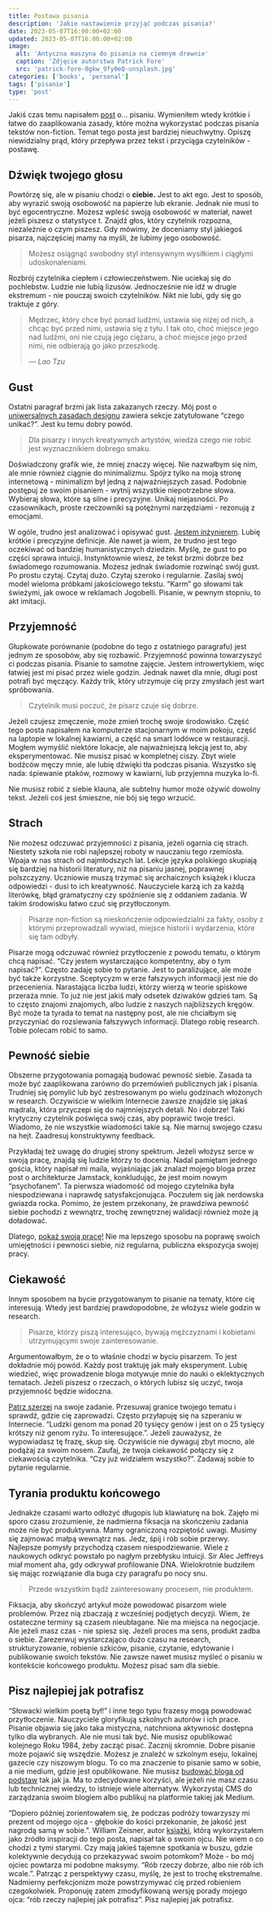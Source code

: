 ```yaml
---
title: Postawa pisania
description: 'Jakie nastawienie przyjąć podczas pisania?'
date: 2023-05-07T16:00:00+02:00
updated: 2023-05-07T16:00:00+02:00
image:
  alt: 'Antyczna maszyna do pisania na ciemnym drewnie'
  caption: 'Zdjęcie autorstwa Patrick Fore'
  src: 'patrick-fore-0gkw_9fy0eQ-unsplash.jpg'
categories: ['books', 'personal']
tags: ['pisanie']
type: 'post'
---
```


Jakiś czas temu napisałem [post](/pl/blog/the-craft-of-writing/) o… pisaniu. Wymieniłem wtedy krótkie i łatwe do zaaplikowania zasady, które można wykorzystać podczas pisania tekstów non-fiction. Temat tego posta jest bardziej nieuchwytny. Opiszę niewidzialny prąd, który przepływa przez tekst i przyciąga czytelników - postawę.

## Dźwięk twojego głosu

Powtórzę się, ale w pisaniu chodzi o **ciebie.** Jest to akt ego. Jest to sposób, aby wyrazić swoją osobowość na papierze lub ekranie. Jednak nie musi to być egocentryczne. Możesz wpleść swoją osobowość w materiał, nawet jeżeli piszesz o statystyce t. Znajdź głos, który czytelnik rozpozna, niezależnie o czym piszesz. Gdy mówimy, że doceniamy styl jakiegoś pisarza, najczęściej mamy na myśli, że lubimy jego osobowość.

> Możesz osiągnąć swobodny styl intensywnym wysiłkiem i ciągłymi udoskonaleniami.

Rozbrój czytelnika ciepłem i człowieczeństwem. Nie uciekaj się do pochlebstw. Ludzie nie lubią lizusów. Jednocześnie nie idź w drugie ekstremum - nie pouczaj swoich czytelników. Nikt nie lubi, gdy się go traktuje z góry.

> Mędrzec, który chce być ponad ludźmi, ustawia się niżej od nich, a chcąc być przed nimi, ustawia się z tyłu. I tak oto, choć miejsce jego nad ludźmi, oni nie czują jego ciężaru, a choć miejsce jego przed nimi, nie odbierają go jako przeszkodę.
>
> &mdash; <cite>Lao Tzu</cite>

## Gust

Ostatni paragraf brzmi jak lista zakazanych rzeczy. Mój post o [uniwersalnych zasadach designu](/pl/blog/stylish-design-principles-with-a-nasty-acronym/) zawiera sekcje zatytułowane “czego unikać?”. Jest ku temu dobry powód.

> Dla pisarzy i innych kreatywnych artystów, wiedza czego nie robić jest wyznacznikiem dobrego smaku.

Doświadczony grafik wie, że mniej znaczy więcej. Nie nazwałbym się nim, ale mnie również ciągnie do minimalizmu. Spójrz tylko na moją stronę internetową - minimalizm był jedną z najważniejszych zasad. Podobnie postępuj ze swoim pisaniem - wytnij wszystkie niepotrzebne słowa. Wybieraj słowa, które są silne i precyzyjne. Unikaj niejasności. Po czasownikach, proste rzeczowniki są potężnymi narzędziami - rezonują z emocjami.

W ogóle, trudno jest analizować i opisywać gust. [Jestem inżynierem](/pl/about/). Lubię krótkie i precyzyjne definicje. Ale nawet ja wiem, że trudno jest tego oczekiwać od bardziej humanistycznych dziedzin. Myślę, że gust to po części sprawa intuicji. Instynktownie wiesz, że tekst brzmi dobrze bez świadomego rozumowania. Możesz jednak świadomie rozwinąć swój gust. Po prostu czytaj. Czytaj dużo. Czytaj szeroko i regularnie. Zasilaj swój model wieloma próbkami jakościowego tekstu. “Karm” go słowami tak świeżymi, jak owoce w reklamach Jogobelli. Pisanie, w pewnym stopniu, to akt imitacji.

## Przyjemność

Głupkowate porównanie (podobne do tego z ostatniego paragrafu) jest jednym ze sposobów, aby się rozbawić. Przyjemność powinna towarzyszyć ci podczas pisania. Pisanie to samotne zajęcie. Jestem introwertykiem, więc łatwiej jest mi pisać przez wiele godzin. Jednak nawet dla mnie, długi post potrafi być męczący. Każdy trik, który utrzymuje cię przy zmysłach jest wart spróbowania.

> Czytelnik musi poczuć, że pisarz czuje się dobrze.

Jeżeli czujesz zmęczenie, może zmień trochę swoje środowisko. Część tego posta napisałem na komputerze stacjonarnym w moim pokoju, część na laptopie w lokalnej kawiarni, a część na smart lodówce w restauracji. Mogłem wymyślić niektóre lokacje, ale najważniejszą lekcją jest to, aby eksperymentować. Nie musisz pisać w kompletnej ciszy. Zbyt wiele bodźców męczy mnie, ale lubię dźwięki tła podczas pisania. Wszystko się nada: śpiewanie ptaków, rozmowy w kawiarni, lub przyjemna muzyka lo-fi.

Nie musisz robić z siebie klauna, ale subtelny humor może ożywić dowolny tekst. Jeżeli coś jest śmieszne, nie bój się tego wrzucić.

## Strach

Nie możesz odczuwać przyjemności z pisania, jeżeli ogarnia cię strach. Niestety szkoła nie robi najlepszej roboty w nauczaniu tego rzemiosła. Wpaja w nas strach od najmłodszych lat. Lekcje języka polskiego skupiają się bardziej na historii literatury, niż na pisaniu jasnej, poprawnej polszczyzny. Uczniowie muszą trzymać się archaicznych książek i klucza odpowiedzi - dusi to ich kreatywność. Nauczyciele karzą ich za każdą literówkę, błąd gramatyczny czy spóźnienie się z oddaniem zadania. W takim środowisku łatwo czuć się przytłoczonym.

> Pisarze non-fiction są nieskończenie odpowiedzialni za fakty, osoby z którymi przeprowadzali wywiad, miejsce historii i wydarzenia, które się tam odbyły.

Pisarze mogą odczuwać również przytłoczenie z powodu tematu, o którym chcą napisać. “Czy jestem wystarczająco kompetentny, aby o tym napisać?”. Często zadaję sobie to pytanie. Jest to paraliżujące, ale może być także korzystne. Sceptycyzm w erze fałszywych informacji jest nie do przecenienia. Narastająca liczba ludzi, którzy wierzą w teorie spiskowe przeraża mnie. To już nie jest jakiś mały odsetek dziwaków gdzieś tam. Są to często znajomi znajomych, albo ludzie z naszych najbliższych kręgów. Być może ta tyrada to temat na następny post, ale nie chciałbym się przyczyniać do rozsiewania fałszywych informacji. Dlatego robię research. Tobie polecam robić to samo.

## Pewność siebie

Obszerne przygotowania pomagają budować pewność siebie. Zasada ta może być zaaplikowana zarówno do przemówień publicznych jak i pisania. Trudniej się pomylić lub być zestresowanym po wielu godzinach włożonych w research. Oczywiście w wielkim Internecie zawsze znajdzie się jakaś mądrala, która przyczepi się do najmniejszych detali. No i dobrze! Taki krytyczny czytelnik poświęca swój czas, aby poprawić twoje treści. Wiadomo, że nie wszystkie wiadomości takie są. Nie marnuj swojego czasu na hejt. Zaadresuj konstruktywny feedback.

Przykładaj też uwagę do drugiej strony spektrum. Jeżeli włożysz serce w swoją pracę, znajdą się ludzie którzy to docenią. Nadal pamiętam jednego gościa, który napisał mi maila, wyjaśniając jak znalazł mojego bloga przez post o architekturze Jamstack, konkludując, że jest moim nowym “psychofanem”. Ta pierwsza wiadomość od mojego czytelnika była niespodziewana i naprawdę satysfakcjonująca. Poczułem się jak nerdowska gwiazda rocka. Pomimo, że jestem przekonany, że prawdziwa pewność siebie pochodzi z wewnątrz, trochę zewnętrznej walidacji również może ją doładować.

Dlatego, [pokaż swoją pracę!](https://lubimyczytac.pl/ksiazka/290850/show-your-work-10-ways-to-share-your-creativity-and-get-discovered) Nie ma lepszego sposobu na poprawę swoich umiejętności i pewności siebie, niż regularna, publiczna ekspozycja swojej pracy.

## Ciekawość

Innym sposobem na bycie przygotowanym to pisanie na tematy, które cię interesują. Wtedy jest bardziej prawdopodobne, że włożysz wiele godzin w research.

> Pisarze, którzy piszą interesująco, bywają mężczyznami i kobietami utrzymującymi swoje zainteresowanie.

Argumentowałbym, że o to właśnie chodzi w byciu pisarzem. To jest dokładnie mój powód. Każdy post traktuję jak mały eksperyment. Lubię wiedzieć, więc prowadzenie bloga motywuje mnie do nauki o eklektycznych tematach. Jeżeli piszesz o rzeczach, o których lubisz się uczyć, twoja przyjemność będzie widoczna.

[Patrz szerzej](https://www.youtube.com/watch?v=X-Sdue3NdFM) na swoje zadanie. Przesuwaj granice twojego tematu i sprawdź, gdzie cię zaprowadzi. Często przyłapuję się na szperaniu w Internecie. “Ludzki genom ma ponad 20 tysięcy genów i jest on o 25 tysięcy krótszy niż genom ryżu. To interesujące.”. Jeżeli zauważysz, że wypowiadasz tę frazę, skup się. Oczywiście nie dywaguj zbyt mocno, ale podążaj za swoim nosem. Zaufaj, że twoja ciekawość połączy się z ciekawością czytelnika. “Czy już widziałem wszystko?”. Zadawaj sobie to pytanie regularnie.

## Tyrania produktu końcowego

Jednakże czasami warto odłożyć długopis lub klawiaturę na bok. Zajęło mi sporo czasu zrozumienie, że nadmierna fiksacja na skończeniu zadania może nie być produktywna. Mamy ograniczoną rozpiętość uwagi. Musimy się zajmować małpą wewnątrz nas. Jedz, śpij i rób sobie przerwy. Najlepsze pomysły przychodzą czasem niespodziewanie. Wiele z naukowych odkryć powstało po nagłym przebłysku intuicji. Sir Alec Jeffreys miał moment aha, gdy odkrywał profilowanie DNA. Wielokrotnie budziłem się mając rozwiązanie dla buga czy paragrafu po nocy snu.

> Przede wszystkim bądź zainteresowany procesem, nie produktem.

Fiksacja, aby skończyć artykuł może powodować pisarzom wiele problemów. Przez nią zbaczają z wcześniej podjętych decyzji. Wiem, że ostateczne terminy są czasem nieubłagane. Nie ma miejsca na negocjacje. Ale jeżeli masz czas - nie spiesz się. Jeżeli proces ma sens, produkt zadba o siebie. Zarezerwuj wystarczająco dużo czasu na research, strukturyzowanie, robienie szkiców, pisanie, czytanie, edytowanie i publikowanie swoich tekstów. Nie zawsze nawet musisz myśleć o pisaniu w kontekście końcowego produktu. Możesz pisać sam dla siebie.

## Pisz najlepiej jak potrafisz

“Słowacki wielkim poetą był!” i inne tego typu frazesy mogą powodować przytłoczenie. Nauczyciele gloryfikują szkolnych autorów i ich prace. Pisanie objawia się jako taka mistyczna, natchniona aktywność dostępna tylko dla wybranych. Ale nie musi tak być. Nie musisz opublikować kolejnego Roku 1984, żeby zacząć pisać. Zacznij skromnie. Dobre pisanie może pojawić się wszędzie. Możesz je znaleźć w szkolnym eseju, lokalnej gazecie czy niszowym blogu. To co ma znaczenie to pisanie samo w sobie, a nie medium, gdzie jest opublikowane. Nie musisz [budować bloga od podstaw](/pl/portfolio/gorzelinski/) tak jak ja. Ma to zdecydowane korzyści, ale jeżeli nie masz czasu lub technicznej wiedzy, to istnieje wiele alternatyw. Wykorzystaj CMS do zarządzania swoim blogiem albo publikuj na platformie takiej jak Medium.

“Dopiero później zorientowałem się, że podczas podróży towarzyszy mi prezent od mojego ojca - głębokie do kości przekonanie, że jakość jest nagrodą samą w sobie.”. William Zeisner, autor [książki](https://lubimyczytac.pl/ksiazka/4266074/on-writing-well-the-classic-guide-to-writing-nonfiction), którą wykorzystałem jako źródło inspiracji do tego posta, napisał tak o swoim ojcu. Nie wiem o co chodzi z tymi starymi. Czy mają jakieś tajemne spotkania w buszu, gdzie kolektywnie decydują co przekazywać swoim potomkom? Może - bo mój ojciec powtarza mi podobne maksymy. “Rób rzeczy dobrze, albo nie rób ich wcale.”. Patrząc z perspektywy czasu, myślę, że jest to trochę ekstremalne. Nadmierny perfekcjonizm może powstrzymywać cię przed robieniem czegokolwiek. Proponuję zatem zmodyfikowaną wersję porady mojego ojca: “rób rzeczy najlepiej jak potrafisz”. Pisz najlepiej jak potrafisz.
